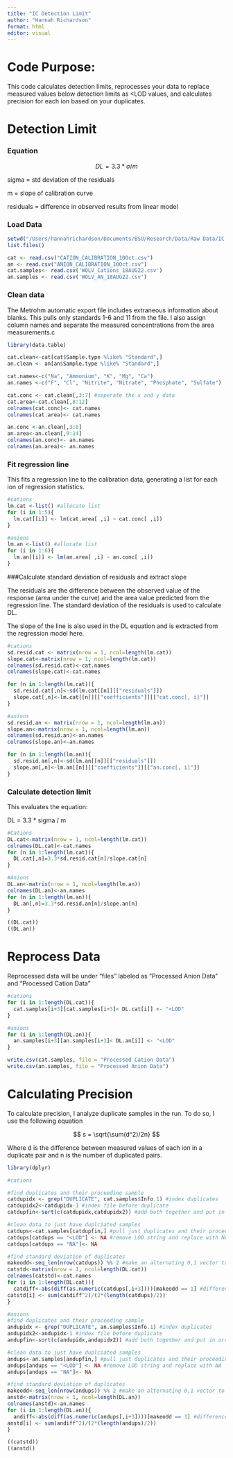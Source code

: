```yaml
---
title: "IC Detection Limit"
author: "Hannah Richardson"
format: html
editor: visual
---
```


# Code Purpose:

This code calculates detection limits, reprocesses your data to replace measured values below detection limits as \<LOD values, and calculates precision for each ion based on your duplicates.

# Detection Limit

### Equation

$$ DL = 3.3 * \sigma / m$$

sigma = std deviation of the residuals

m = slope of calibration curve

residuals = difference in observed results from linear model

### Load Data

```r
setwd("/Users/hannahrichardson/Documents/BSU/Research/Data/Raw Data/IC data")
list.files()

cat <- read.csv("CATION_CALIBRATION_10Oct.csv")
an <- read.csv("ANION_CALIBRATION_10Oct.csv")
cat.samples<- read.csv('WOLV_Cations_18AUG22.csv')
an.samples <- read.csv('WOLV_AN_18AUG22.csv')
```

### Clean data

The Metrohm automatic export file includes extraneous information about blanks. This pulls only standards 1-6 and 11 from the file. I also assign column names and separate the measured concentrations from the area measurements.c

```r
library(data.table)

cat.clean<-cat[cat$Sample.type %like% "Standard",]
an.clean <- an[an$Sample.type %like% "Standard",]

cat.names<-c("Na", "Ammonium", "K", "Mg", "Ca")
an.names <-c("F", "Cl", "Nitrite", "Nitrate", "Phosphate", "Sulfate")

cat.conc <- cat.clean[,3:7] #seperate the x and y data
cat.area<-cat.clean[,8:12]
colnames(cat.conc)<- cat.names
colnames(cat.area)<- cat.names

an.conc <-an.clean[,3:8]
an.area<-an.clean[,9:14]
colnames(an.conc)<- an.names
colnames(an.area)<- an.names
```

### Fit regression line

This fits a regression line to the calibration data, generating a list for each ion of regression statistics.

```r
#cations
lm.cat <-list() #allocate list
for (i in 1:5){
  lm.cat[[i]] <- lm(cat.area[ ,i] ~ cat.conc[ ,i])
}

#anions
lm.an <-list() #allocate list
for (i in 1:6){
  lm.an[[i]] <- lm(an.area[ ,i] ~ an.conc[ ,i])
}

```

###Calculate standard deviation of residuals and extract slope

The residuals are the difference between the observed value of the response (area under the curve) and the area value predicted from the regression line. The standard deviation of the residuals is used to calculate DL.

The slope of the line is also used in the DL equation and is extracted from the regression model here.

```r
#cations
sd.resid.cat <- matrix(nrow = 1, ncol=length(lm.cat))
slope.cat<-matrix(nrow = 1, ncol=length(lm.cat))
colnames(sd.resid.cat)<-cat.names
colnames(slope.cat)<-cat.names

for (n in 1:length(lm.cat)){
  sd.resid.cat[,n]<-sd(lm.cat[[n]][["residuals"]])
  slope.cat[,n]<-lm.cat[[n]][["coefficients"]][["cat.conc[, i]"]]
}

#anions
sd.resid.an <- matrix(nrow = 1, ncol=length(lm.an))
slope.an<-matrix(nrow = 1, ncol=length(lm.an))
colnames(sd.resid.an)<-an.names
colnames(slope.an)<-an.names

for (n in 1:length(lm.an)){
  sd.resid.an[,n]<-sd(lm.an[[n]][["residuals"]])
  slope.an[,n]<-lm.an[[n]][["coefficients"]][["an.conc[, i]"]]
}
```

### Calculate detection limit

This evaluates the equation:

DL = 3.3 \* sigma / m

```r
#Cations
DL.cat<-matrix(nrow = 1, ncol=length(lm.cat))
colnames(DL.cat)<-cat.names
for (n in 1:length(lm.cat)){
  DL.cat[,n]=3.3*sd.resid.cat[n]/slope.cat[n]
}

#Anions
DL.an<-matrix(nrow = 1, ncol=length(lm.an))
colnames(DL.an)<-an.names
for (n in 1:length(lm.an)){
  DL.an[,n]=3.3*sd.resid.an[n]/slope.an[n]
}

((DL.cat))
((DL.an))
```

# Reprocess Data

Reprocessed data will be under "files" labeled as "Processed Anion Data" and "Processed Cation Data"

```r
#cations
for (i in 1:length(DL.cat)){
  cat.samples[i+3][cat.samples[i+3]< DL.cat[i]] <- "<LOD"
}

#anions
for (i in 1:length(DL.an)){
  an.samples[i+3][an.samples[i+3]< DL.an[i]] <- "<LOD"
}

write.csv(cat.samples, file = "Processed Cation Data")
write.csv(an.samples, file = "Processed Anion Data")
```

# Calculating Precision

To calculate precision, I analyze duplicate samples in the run. To do so, I use the following equation

$$
 s = \sqrt{\sum(d^2)/2n}
$$

Where d is the difference between measured values of each ion in a duplicate pair and n is the number of duplicated pairs.

```r
library(dplyr)

#cations

#find duplicates and their proceeding sample
catdupidx <- grep("DUPLICATE", cat.samples$Info.1) #index duplicates
catdupidx2<-catdupidx-1 #index file before duplicate 
catdupfin<-sort(c(catdupidx,catdupidx2)) #add both together and put in order

#clean data to just have duplciated samples 
catdups<-cat.samples[catdupfin,] #pull just duplicates and their proceeding values out
catdups[catdups == "<LOD"] <- NA #remove LOD string and replace with NA
catdups[catdups == "NA"]<- NA

#find standard deviation of duplicates
makeodd<-seq_len(nrow(catdups)) %% 2 #make an alternating 0,1 vector to pull correct differences 
catstd<-matrix(nrow = 1, ncol=length(DL.cat))
colnames(catstd)<-cat.names
for (i in 1:length(DL.cat)){
  catdiff<-abs(diff(as.numeric(catdups[,i+3])))[makeodd == 1] #difference between rows, just saving the pairs of the same samples. 
catstd[i] <- sum(catdiff^2)/(2*(length(catdups)/2))
}

#anions
#find duplicates and their proceeding sample
andupidx <- grep("DUPLICATE", an.samples$Info.1) #index duplicates
andupidx2<-andupidx-1 #index file before duplicate 
andupfin<-sort(c(andupidx,andupidx2)) #add both together and put in order

#clean data to just have duplciated samples 
andups<-an.samples[andupfin,] #pull just duplicates and their proceeding values out
andups[andups == "<LOD"] <- NA #remove LOD string and replace with NA
andups[andups == "NA"]<- NA

#find standard deviation of duplicates
makeodd<-seq_len(nrow(andups)) %% 2 #make an alternating 0,1 vector to pull correct differences 
anstd<-matrix(nrow = 1, ncol=length(DL.an))
colnames(anstd)<-an.names
for (i in 1:length(DL.an)){
  andiff<-abs(diff(as.numeric(andups[,i+3])))[makeodd == 1] #difference between rows, just saving the pairs of the same samples. 
anstd[i] <- sum(andiff^2)/(2*(length(andups)/2))
}

((catstd))
((anstd))

```
